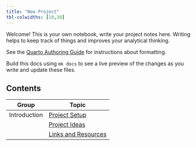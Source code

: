 ```yaml
---
title: "New Project"
tbl-colwidths: [10,30]
---
```

Welcome!
This is your own notebook, write your project notes here.
Writing helps to keep track of things and improves your analytical thinking.

See the [Quarto Authoring Guide](https://quarto.org/docs/guide/) for instructions about formatting.

Build this docs using `mk docs` to see a live preview of the changes as you write and update these files.

## Contents
<!-- Add new pages below if necessary. -->

| Group             | Topic               |
|-------------------|---------------------|
| Introduction | [Project Setup](/project/setup.html) |
|       | [Project Ideas](/project/ideas.html) |
|       | [Links and Resources](/project/resources.html) |
